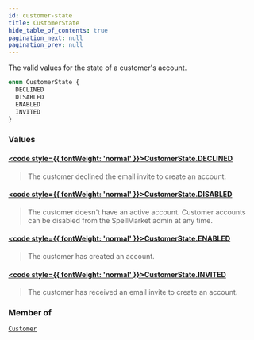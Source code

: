 ```yaml
---
id: customer-state
title: CustomerState
hide_table_of_contents: true
pagination_next: null
pagination_prev: null
---
```








The valid values for the state of a customer's account.

```graphql
enum CustomerState {
  DECLINED
  DISABLED
  ENABLED
  INVITED
}
```


### Values

#### [<code style={{ fontWeight: 'normal' }}>CustomerState.<b>DECLINED</b></code>](#) 
> The customer declined the email invite to create an account.
> 

#### [<code style={{ fontWeight: 'normal' }}>CustomerState.<b>DISABLED</b></code>](#) 
> The customer doesn't have an active account. Customer accounts can be disabled from the SpellMarket admin at any time.
> 

#### [<code style={{ fontWeight: 'normal' }}>CustomerState.<b>ENABLED</b></code>](#) 
> The customer has created an account.
> 

#### [<code style={{ fontWeight: 'normal' }}>CustomerState.<b>INVITED</b></code>](#) 
> The customer has received an email invite to create an account.
> 



### Member of

[`Customer`](/objects/customer)  <Badge class="secondary" text="object"/>



